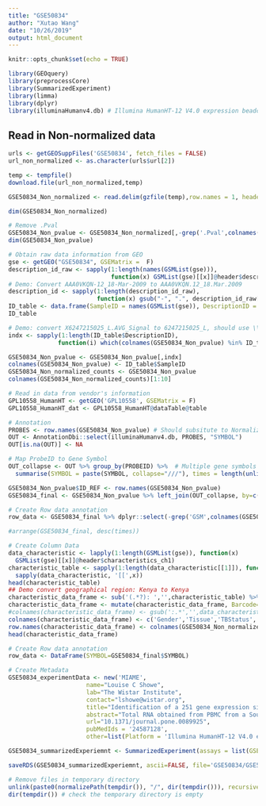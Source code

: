 ```yaml
---
title: "GSE50834"
author: "Xutao Wang"
date: "10/26/2019"
output: html_document
---
```


```r
knitr::opts_chunk$set(echo = TRUE)
```

```r
library(GEOquery)
library(preprocessCore)
library(SummarizedExperiment)
library(limma)
library(dplyr)
library(illuminaHumanv4.db) # Illumina HumanHT-12 V4.0 expression beadchip
```

## Read in Non-normalized data
```r
urls <- getGEOSuppFiles('GSE50834', fetch_files = FALSE)
url_non_normalized <- as.character(urls$url[2])

temp <- tempfile()
download.file(url_non_normalized,temp)

GSE50834_Non_normalized <- read.delim(gzfile(temp),row.names = 1, header = TRUE)

dim(GSE50834_Non_normalized)
```

```r
# Remove .Pval
GSE50834_Non_pvalue <- GSE50834_Non_normalized[,-grep('.Pval',colnames(GSE50834_Non_normalized))] 
dim(GSE50834_Non_pvalue)
```

```r
# Obtain raw data information from GEO
gse <- getGEO("GSE50834", GSEMatrix =  F)
description_id_raw <- sapply(1:length(names(GSMList(gse))), 
                             function(x) GSMList(gse)[[x]]@header$description[2])
# Demo: Convert AAA0VKQN-12_18-Mar-2009 to AAA0VKQN.12_18.Mar.2009
description_id <- sapply(1:length(description_id_raw), 
                         function(x) gsub("-", ".", description_id_raw[x]))
ID_table <- data.frame(SampleID = names(GSMList(gse)), DescriptionID = description_id)
ID_table
```

```r
# Demo: convert X6247215025_L.AVG_Signal to 6247215025_L, should use \\. when mathcing . 
indx <- sapply(1:length(ID_table$DescriptionID), 
              function(i) which(colnames(GSE50834_Non_pvalue) %in% ID_table$DescriptionID[i]));indx

GSE50834_Non_pvalue <- GSE50834_Non_pvalue[,indx]
colnames(GSE50834_Non_pvalue) <- ID_table$SampleID
GSE50834_Non_normalized_counts <- GSE50834_Non_pvalue
colnames(GSE50834_Non_normalized_counts)[1:10]
```

```r
# Read in data from vendor's information
GPL10558_HumanHT <- getGEO('GPL10558', GSEMatrix = F)
GPL10558_HumanHT_dat <- GPL10558_HumanHT@dataTable@table

# Annotation
PROBES <- row.names(GSE50834_Non_pvalue) # Should subsitute to Normalized file???
OUT <- AnnotationDbi::select(illuminaHumanv4.db, PROBES, "SYMBOL")
OUT[is.na(OUT)] <- NA

# Map ProbeID to Gene Symbol 
OUT_collapse <- OUT %>% group_by(PROBEID) %>%  # Multiple gene symbols map to the same ProbeID
  summarise(SYMBOL = paste(SYMBOL, collapse="///"), times = length(unlist(strsplit(SYMBOL, "///")))) 

GSE50834_Non_pvalue$ID_REF <- row.names(GSE50834_Non_pvalue)
GSE50834_final <- GSE50834_Non_pvalue %>% left_join(OUT_collapse, by=c('ID_REF'="PROBEID")) %>% left_join(GPL10558_HumanHT_dat, by = c('ID_REF'='ID')) 

# Create Row data annotation
row_data <- GSE50834_final %>% dplyr::select(-grep('GSM',colnames(GSE50834_final))) %>% DataFrame()

#arrange(GSE50834_final, desc(times))
```

```r
# Create Column Data
data_characteristic <- lapply(1:length(GSMList(gse)), function(x)  
  GSMList(gse)[[x]]@header$characteristics_ch1)
characteristic_table <- sapply(1:length(data_characteristic[[1]]), function(x) 
  sapply(data_characteristic, '[[',x)) 
head(characteristic_table)
## Demo convert geographical region: Kenya to Kenya
characteristic_data_frame <- sub('(.*?): ','',characteristic_table) %>% data.frame()
characteristic_data_frame <- mutate(characteristic_data_frame, Barcode=ID_table$DescriptionID) %>% DataFrame()
#colnames(characteristic_data_frame) <- gsub(':.*','',data_characteristic[[1]])
colnames(characteristic_data_frame) <- c('Gender','Tissue','TBStatus','Barcode')
row.names(characteristic_data_frame) <- colnames(GSE50834_Non_normalized_counts)
head(characteristic_data_frame)
```

```r
# Create Row data annotation
row_data <- DataFrame(SYMBOL=GSE50834_final$SYMBOL)

# Create Metadata
GSE50834_experimentData <- new('MIAME',
                      name="Louise C Showe",
                      lab="The Wistar Institute",
                      contact="lshowe@wistar.org",
                      title="Identification of a 251 gene expression signature that can accurately detect M. tuberculosis in patients with and without HIV co-infection.",
                      abstract="Total RNA obtained from PBMC from a South African cohort. Microarry analysis was performed to compare gene expression in patients either infected with HIV or co-infected with HIV/TB.",
                      url="10.1371/journal.pone.0089925",
                      pubMedIds = '24587128',
                      other=list(Platform = 'Illumina HumanHT-12 V4.0 expression beadchip'))

GSE50834_summarizedExperiemnt <- SummarizedExperiment(assays = list(GSE50834_Non_normalized_counts= as.matrix(GSE50834_Non_normalized_counts)), colData = characteristic_data_frame, rowData = row_data, metadata = list(GSE50834_experimentData)); GSE50834_summarizedExperiemnt

```


```r
saveRDS(GSE50834_summarizedExperiemnt, ascii=FALSE, file='GSE50834/GSE50834_summarizedExperiemnt.RDS')

# Remove files in temporary directory
unlink(paste0(normalizePath(tempdir()), "/", dir(tempdir())), recursive = TRUE)
dir(tempdir()) # check the temporary directory is empty
```
















































